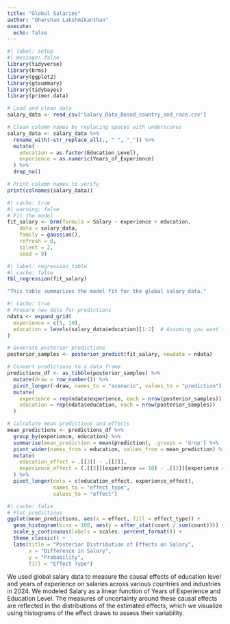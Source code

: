 ```yaml
---
title: "Global Salaries"
author: "Dharshan Lakshmikanthan"
execute: 
  echo: false
---
```


```r
#| label: setup
#| message: false
library(tidyverse)
library(brms)
library(ggplot2)
library(gtsummary)
library(tidybayes)
library(primer.data)

# Load and clean data
salary_data <- read_csv('Salary_Data_Based_country_and_race.csv')

# Clean column names by replacing spaces with underscores
salary_data <- salary_data %>%
  rename_with(~str_replace_all(., " ", "_")) %>%
  mutate(
    education = as.factor(Education_Level),
    experience = as.numeric(Years_of_Experience)
  ) %>%
  drop_na()

# Print column names to verify
print(colnames(salary_data))
```


```r
#| cache: true
#| warning: false
# Fit the model
fit_salary <- brm(formula = Salary ~ experience + education,
    data = salary_data,
    family = gaussian(),
    refresh = 0,
    silent = 2,
    seed = 9)
```

```r
#| label: regression_table
#| cache: false
tbl_regression(fit_salary)

"This table summarizes the model fit for the global salary data."
```

```r
#| cache: true
# Prepare new data for predictions
ndata <- expand_grid(
  experience = c(5, 10),
  education = levels(salary_data$education)[1:2]  # Assuming you want the first two levels
)

# Generate posterior predictions
posterior_samples <- posterior_predict(fit_salary, newdata = ndata)

# Convert predictions to a data frame
predictions_df <- as_tibble(posterior_samples) %>%
  mutate(draw = row_number()) %>%
  pivot_longer(-draw, names_to = "scenario", values_to = "prediction") %>%
  mutate(
    experience = rep(ndata$experience, each = nrow(posterior_samples)),
    education = rep(ndata$education, each = nrow(posterior_samples))
  )

# Calculate mean predictions and effects
mean_predictions <- predictions_df %>%
  group_by(experience, education) %>%
  summarise(mean_prediction = mean(prediction), .groups = 'drop') %>%
  pivot_wider(names_from = education, values_from = mean_prediction) %>%
  mutate(
    education_effect = .[[3]] - .[[2]],
    experience_effect = (.[[2]][experience == 10] - .[[2]][experience == 5])
  ) %>%
  pivot_longer(cols = c(education_effect, experience_effect),
               names_to = "effect_type",
               values_to = "effect")
```

```r
#| cache: false
# Plot predictions
ggplot(mean_predictions, aes(x = effect, fill = effect_type)) +
  geom_histogram(bins = 100, aes(y = after_stat(count / sum(count)))) +
  scale_y_continuous(labels = scales::percent_format()) +
  theme_classic() +
  labs(title = "Posterior Distribution of Effects on Salary",
       x = "Difference in Salary",
       y = "Probability",
       fill = "Effect Type")
```


We used global salary data to measure the causal effects of education level and years of experience on salaries across various countries and industries in 2024. We modeled Salary as a linear function of Years of Experience and Education Level. The measures of uncertainty around these causal effects are reflected in the distributions of the estimated effects, which we visualize using histograms of the effect draws to assess their variability.

